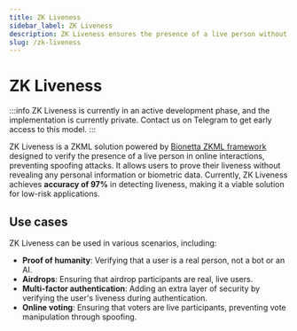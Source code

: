 ```yaml
---
title: ZK Liveness
sidebar_label: ZK Liveness
description: ZK Liveness ensures the presence of a live person without revealing any biometric data, preventing spoofing attacks in online interactions.
slug: /zk-liveness
---
```



# ZK Liveness

:::info
ZK Liveness is currently in an active development phase, and the implementation is currently private. Contact us on <OutLink href="https://t.me/+pWugh5xgDiE3Y2Jk">Telegram</OutLink> to get early access to this model.
:::

ZK Liveness is a ZKML solution powered by [Bionetta ZKML framework](/zkml-bionetta) designed to verify the presence of a live person in online interactions, preventing spoofing attacks. It allows users to prove their liveness without revealing any personal information or biometric data. Currently, ZK Liveness achieves **accuracy of 97%** in detecting liveness, making it a viable solution for low-risk applications.

## Use cases

ZK Liveness can be used in various scenarios, including:
- **Proof of humanity**: Verifying that a user is a real person, not a bot or an AI.
- **Airdrops**: Ensuring that airdrop participants are real, live users.
- **Multi-factor authentication**: Adding an extra layer of security by verifying the user's liveness during authentication.
- **Online voting**: Ensuring that voters are live participants, preventing vote manipulation through spoofing.
